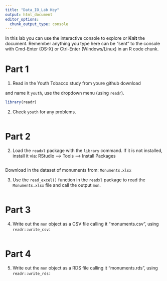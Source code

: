 ---
title: "Data_IO_Lab Key"
output: html_document
editor_options: 
  chunk_output_type: console
---

In this lab you can use the interactive console to explore or **Knit** the document. 
Remember anything you type here can be "sent" to the console with Cmd-Enter (OS-X) or Ctrl-Enter (Windows/Linux) in an R code chunk.


# Part 1

1.  Read in the Youth Tobacco study from youre github download

and name it `youth`, use the dropdown menu (using `readr`).

```{r}
library(readr)

```

2.  Check `youth` for any problems.

```{r}

```

# Part 2

2. Load the `readxl` package with the `library` command. 
If it is not installed, install it via: RStudio --> Tools --> Install Packages
```{r}

```


Download in the dataset of monuments from:  `Monuments.xlsx`



3. Use the `read_excel()` function in the `readxl` package to read the `Monuments.xlsx` file and call the output `mon`. 

```{r}

```

# Part 3

4. Write out the `mon` object as a CSV file calling it "monuments.csv", using `readr::write_csv`:

```{r}

```


# Part 4

5. Write out the `mon` object as a RDS file calling it "monuments.rds", using `readr::write_rds`:

```{r}

```
